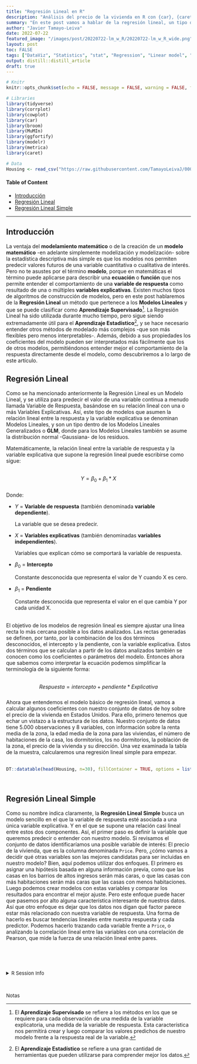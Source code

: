 ```yaml
---
title: "Regresión Lineal en R"
description: "Análisis del precio de la vivienda en R con {car}, {caret}, & {MuMIn}"
summary: "En este post vamos a hablar de la regresión lineal, un tipo de modelo lineal que se ha utilizado durante mucho tiempo. Es una herramienta muy útil para el aprendizaje estadístico, y su comprensión se hace necesaria para entender otros métodos de modelamiento más complejos. En este artículo vamos a utilizar las regresiones lineales para explorar las predicciones de los precios de la vivienda en los Estados Unidos, mientras entendemos sus componentes y cómo calcularlos en R."
author: "Javier Tamayo-Leiva" 
date: 2022-07-22
featured_image: "/images/post/20220722-lm_w_R/20220722-lm_w_R_wide.png"
layout: post
toc: FALSE
tags: ["DataViz", "Statistics", "stat", "Regression", "Linear model", "Machine Learning"]
output: distill::distill_article
draft: true
---
```


```r
# Knitr
knitr::opts_chunk$set(echo = FALSE, message = FALSE, warning = FALSE, fig.height=4, fig.width=4, fig.align = "center", dpi = 326)

# Libraries
library(tidyverse)
library(corrplot)
library(cowplot)
library(car)
library(broom)
library(MuMIn)
library(ggfortify)
library(modelr)
library(metrica)
library(caret)

# Data
Housing <- read_csv("https://raw.githubusercontent.com/TamayoLeivaJ/000_DataSets/gh-pages/ML_Datasets/USA_Housing_v2.csv")
```
   
#### Table of Content

* [Introducción](#intro)
* [Regresión Lineal](#body1)
* [Regresión Lineal Simple](#body2)



---
  
## Introducción {#intro}

La ventaja del **modelamiento matemático** o de la creación de un **modelo matemático** -en adelante simplemente modelización y modelización- sobre la estadística descriptiva más simple es que los modelos nos permiten predecir valores futuros de una variable cuantitativa o cualitativa de interés. Pero no te asustes por el término **modelo**, porque en matemáticas el término puede aplicarse para describir una **ecuación** o **función** que nos permite entender el comportamiento de una **variable de respuesta** como resultado de una o múltiples **variables explicativas**. Existen muchos tipos de algoritmos de construcción de modelos, pero en este post hablaremos de la **Regresión Lineal** un método que pertenece a los **Modelos Lineales** y que se puede clasificar como **Aprendizaje Supervisado**[^1]. La Regresión Lineal ha sido utilizada durante mucho tiempo, pero sigue siendo extremadamente útil para el **Aprendizaje Estadístico**[^2], y se hace necesario entender otros métodos de modelado más complejos -que son más flexibles pero menos interpretables-. Además, debido a sus propiedades los coeficientes del modelo pueden ser interpretados más fácilmente que los de otros modelos, permitiéndonos entender mejor el comportamiento de la respuesta directamente desde el modelo, como descubriremos a lo largo de este artículo.<br>

## Regresión Lineal {#body1}

Como se ha mencionado anteriormente la Regresión Lineal es un Modelo Lineal, y se utiliza para predecir el valor de una variable continua a menudo llamada Variable de Respuesta, basándose en su relación lineal con una o más Variables Explicativas. Así, este tipo de modelos que asumen la relación lineal entre la respuesta y la variable explicativa se denominan Modelos Lineales, y son un tipo dentro de los Modelos Lineales Generalizados o **GLM**, donde para los Modelos Lineales también se asume la distribución normal -Gaussiana- de los residuos.<br>

Matemáticamente, la relación lineal entre la variable de respuesta y la variable explicativa que supone la regresión lineal puede escribirse como sigue:<br><br>

$${Y = \beta_0 + \beta_1 * X} $$
<br>
Donde: 

- $Y$ = **Variable de respuesta** (también denominada **variable dependiente**).
   
    La variable que se desea predecir.
   
- $X$ = **Variables explicativas** (también denominadas **variables independientes**).
   
    Variables que explican cómo se comportará la variable de respuesta.
    
- ${\beta_0}$ = **Intercepto**  

    Constante desconocida que representa el valor de Y cuando X es cero.
    
- ${\beta_1}$ = **Pendiente**  

    Constante desconocida que representa el valor en el que cambia Y por cada unidad X.<br><br>

El objetivo de los modelos de regresión lineal es siempre ajustar una línea recta lo más cercana posible a los datos analizados. Las rectas generadas se definen, por tanto, por la combinación de los dos términos desconocidos, el intercepto y la pendiente, con la variable explicativa. Estos dos términos que se calculan a partir de los datos analizados también se conocen como los coeficientes o parámetros del modelo. Entonces ahora que sabemos como interpretar la ecuación podemos simplificar la terminología de la siguiente forma:<br><br> 

$${Respuesta = intercepto + pendiente * Explicativa} $$
<br>
Ahora que entendemos el modelo básico de regresión lineal, vamos a calcular algunos coeficientes con nuestro conjunto de datos de hoy sobre el precio de la vivienda en Estados Unidos. Para ello, primero tenemos que echar un vistazo a la estructura de los datos. Nuestro conjunto de datos tiene 5.000 observaciones y 8 variables, con información sobre la renta media de la zona, la edad media de la zona para las viviendas, el número de habitaciones de la casa, los dormitorios, los no dormitorios, la población de la zona, el precio de la vivienda y su dirección. Una vez examinada la tabla de la muestra, calcularemos una regresión lineal simple para empezar. <br><br>

```r
DT::datatable(head(Housing, n=30), fillContainer = TRUE, options = list(pageLength = 10, scrollY = '400px'))
```
<br>

## Regresión Lineal Simple {#body2} 

Como su nombre indica claramente, la **Regresión Lineal Simple** busca un modelo sencillo en el que la variable de respuesta esté asociada a una única variable explicativa. Y en el que se supone una relación casi lineal entre estos dos componentes. Así, el primer paso es definir la variable que queremos predecir o entender con nuestro modelo. Si revisamos el conjunto de datos identificaríamos una posible variable de interés: El precio de la vivienda, que es la columna denominada `Price`. Pero, ¿cómo vamos a decidir qué otras variables son las mejores candidatas para ser incluidas en nuestro modelo? Bien, aquí podemos utilizar dos enfoques.  El primero es asignar una hipótesis basada en alguna información previa, como que las casas en los barrios de altos ingresos serán más caras, o que las casas con más habitaciones serán más caras que las casas con menos habitaciones. Luego podemos crear modelos con estas variables y comparar los resultados para encontrar el mejor ajuste. Pero este enfoque puede hacer que pasemos por alto alguna característica interesante de nuestros datos. Así que otro enfoque es dejar que los datos nos digan qué factor parece estar más relacionado con nuestra variable de respuesta. Una forma de hacerlo es buscar tendencias lineales entre nuestra respuesta y cada predictor. Podemos hacerlo trazando cada variable frente a `Price`, o analizando la correlación lineal entre las variables con una correlación de Pearson, que mide la fuerza de una relación lineal entre pares.





<br><br><br>

<details>
<summary style='font-size:10pt;'>R Session Info</summary>

```r
sessionInfo()
```

</details>
<br>

<p style='font-size:10pt;'>Notas</p>
[^1]: El **Aprendizaje Supervisado** se refiere a los métodos en los que se requiere para cada observación de una medida de la variable explicatoria, una medida de la variable de respuesta. Esta característica nos permitirá crear y luego comparar los valores predichos de nuestro modelo frente a la respuesta real de la variable. 
[^2]: El **Aprendizaje Estadístico** se refiere a una gran cantidad de herramientas que pueden utilizarse para comprender mejor los datos.
